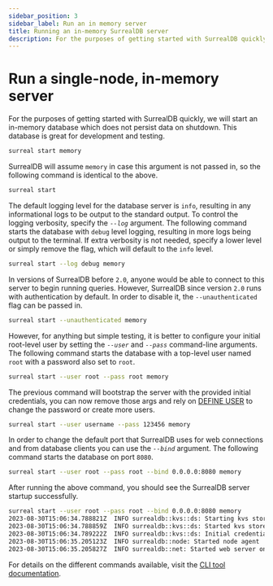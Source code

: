 ---
sidebar_position: 3
sidebar_label: Run an in memory server
title: Running an in-memory SurrealDB server
description: For the purposes of getting started with SurrealDB quickly, we will start an in-memory database which does not persist data on shutdown.
---

# Run a single-node, in-memory server

For the purposes of getting started with SurrealDB quickly, we will start an in-memory database which does not persist data on shutdown. This database is great for development and testing.

```bash
surreal start memory
```

SurrealDB will assume `memory` in case this argument is not passed in, so the following command is identical to the above.

```bash
surreal start
```

The default logging level for the database server is `info`, resulting in any informational logs to be output to the standard output. To control the logging verbosity, specify the *`--log`* argument. The following command starts the database with `debug` level logging, resulting in more logs being output to the terminal. If extra verbosity is not needed, specify a lower level or simply remove the flag, which will default to the `info` level.

```bash
surreal start --log debug memory
```

In versions of SurrealDB before `2.0`, anyone would be able to connect to this server to begin running queries. However, SurrealDB since version `2.0` runs with authentication by default. In order to disable it, the `--unauthenticated` flag can be passed in.

```bash
surreal start --unauthenticated memory
```

However, for anything but simple testing, it is better to configure your initial root-level user by setting the *`--user`* and *`--pass`* command-line arguments. The following command starts the database with a top-level user named `root` with a password also set to `root`.

```bash
surreal start --user root --pass root memory
```

The previous command will bootstrap the server with the provided initial credentials, you can now remove those args and rely on [DEFINE USER](/docs/surrealql/statements/define/user) to change the password or create more users.

```bash
surreal start --user username --pass 123456 memory
```
In order to change the default port that SurrealDB uses for web connections and from database clients you can use the *`--bind`* argument. The following command starts the database on port `8080`.

```bash
surreal start --user root --pass root --bind 0.0.0.0:8080 memory
```

After running the above command, you should see the SurrealDB server startup successfully.

```bash
surreal start --user root --pass root --bind 0.0.0.0:8080 memory
2023-08-30T15:06:34.788821Z  INFO surrealdb::kvs::ds: Starting kvs store in memory
2023-08-30T15:06:34.788859Z  INFO surrealdb::kvs::ds: Started kvs store in memory
2023-08-30T15:06:34.789222Z  INFO surrealdb::kvs::ds: Initial credentials were provided and no existing root-level users were found: create the initial user 'root'.
2023-08-30T15:06:35.205123Z  INFO surrealdb::node: Started node agent
2023-08-30T15:06:35.205827Z  INFO surrealdb::net: Started web server on 0.0.0.0:8080
```

For details on the different commands available, visit the [CLI tool documentation](/docs/surrealdb/cli).
